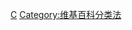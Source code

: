 {{Parent monthly clean up category|recat||}}

[[Category:维基百科条目清理|C]]
[[Category:维基百科分类法|Category:维基百科分类法]]